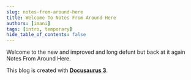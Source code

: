 ```yaml
---
slug: notes-from-around-here
title: Welcome To Notes From Around Here
authors: [imani]
tags: [intro, temporary]
hide_table_of_contents: false
---
```

Welcome to the new and improved and long defunt but back at it again Notes From Around Here. 

This blog is created with [**Docusaurus 3**](https://docusaurus.io/).


